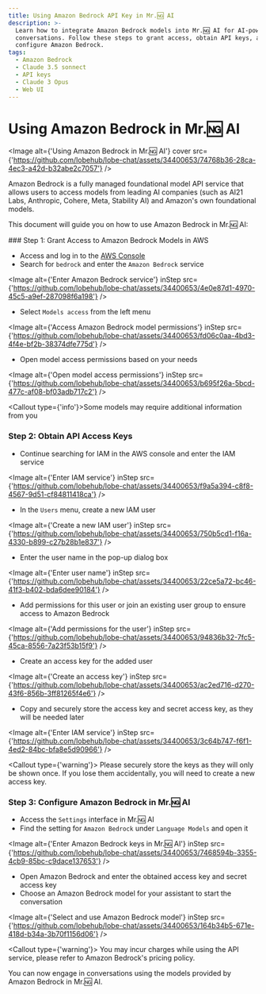 ```yaml
---
title: Using Amazon Bedrock API Key in Mr.🆖 AI
description: >-
  Learn how to integrate Amazon Bedrock models into Mr.🆖 AI for AI-powered
  conversations. Follow these steps to grant access, obtain API keys, and
  configure Amazon Bedrock.
tags:
  - Amazon Bedrock
  - Claude 3.5 sonnect
  - API keys
  - Claude 3 Opus
  - Web UI
---
```


# Using Amazon Bedrock in Mr.🆖 AI

<Image
  alt={'Using Amazon Bedrock in Mr.🆖 AI'}
  cover
  src={'https://github.com/lobehub/lobe-chat/assets/34400653/74768b36-28ca-4ec3-a42d-b32abe2c7057'}
/>

Amazon Bedrock is a fully managed foundational model API service that allows users to access models from leading AI companies (such as AI21 Labs, Anthropic, Cohere, Meta, Stability AI) and Amazon's own foundational models.

This document will guide you on how to use Amazon Bedrock in Mr.🆖 AI:

<Steps>
  ### Step 1: Grant Access to Amazon Bedrock Models in AWS

  - Access and log in to the [AWS Console](https://console.aws.amazon.com/)
  - Search for `bedrock` and enter the `Amazon Bedrock` service

  <Image alt={'Enter Amazon Bedrock service'} inStep src={'https://github.com/lobehub/lobe-chat/assets/34400653/4e0e87d1-4970-45c5-a9ef-287098f6a198'} />

  - Select `Models access` from the left menu

  <Image alt={'Access Amazon Bedrock model permissions'} inStep src={'https://github.com/lobehub/lobe-chat/assets/34400653/fd06c0aa-4bd3-4f4e-bf2b-38374dfe775d'} />

  - Open model access permissions based on your needs

  <Image alt={'Open model access permissions'} inStep src={'https://github.com/lobehub/lobe-chat/assets/34400653/b695f26a-5bcd-477c-af08-bf03adb717c2'} />

  <Callout type={'info'}>Some models may require additional information from you</Callout>

  ### Step 2: Obtain API Access Keys

  - Continue searching for IAM in the AWS console and enter the IAM service

  <Image alt={'Enter IAM service'} inStep src={'https://github.com/lobehub/lobe-chat/assets/34400653/f9a5a394-c8f8-4567-9d51-cf84811418ca'} />

  - In the `Users` menu, create a new IAM user

  <Image alt={'Create a new IAM user'} inStep src={'https://github.com/lobehub/lobe-chat/assets/34400653/750b5cd1-f16a-4330-b899-c27b28b1e837'} />

  - Enter the user name in the pop-up dialog box

  <Image alt={'Enter user name'} inStep src={'https://github.com/lobehub/lobe-chat/assets/34400653/22ce5a72-bc46-41f3-b402-bda6dee90184'} />

  - Add permissions for this user or join an existing user group to ensure access to Amazon Bedrock

  <Image alt={'Add permissions for the user'} inStep src={'https://github.com/lobehub/lobe-chat/assets/34400653/94836b32-7fc5-45ca-8556-7a23f53b15f9'} />

  - Create an access key for the added user

  <Image alt={'Create an access key'} inStep src={'https://github.com/lobehub/lobe-chat/assets/34400653/ac2ed716-d270-43f6-856b-3ff81265f4e6'} />

  - Copy and securely store the access key and secret access key, as they will be needed later

  <Image alt={'Enter IAM service'} inStep src={'https://github.com/lobehub/lobe-chat/assets/34400653/3c64b747-f6f1-4ed2-84bc-bfa8e5d90966'} />

  <Callout type={'warning'}>
    Please securely store the keys as they will only be shown once. If you lose them accidentally, you
    will need to create a new access key.
  </Callout>

### Step 3: Configure Amazon Bedrock in Mr.🆖 AI

- Access the `Settings` interface in Mr.🆖 AI
- Find the setting for `Amazon Bedrock` under `Language Models` and open it

<Image
  alt={'Enter Amazon Bedrock keys in Mr.🆖 AI'}
  inStep
  src={'https://github.com/lobehub/lobe-chat/assets/34400653/7468594b-3355-4cb9-85bc-c9dace137653'}
/>

  - Open Amazon Bedrock and enter the obtained access key and secret access key
  - Choose an Amazon Bedrock model for your assistant to start the conversation

  <Image alt={'Select and use Amazon Bedrock model'} inStep src={'https://github.com/lobehub/lobe-chat/assets/34400653/164b34b5-671e-418d-b34a-3b70f1156d06'} />

  <Callout type={'warning'}>
    You may incur charges while using the API service, please refer to Amazon Bedrock's pricing
    policy.
  </Callout>
</Steps>

You can now engage in conversations using the models provided by Amazon Bedrock in Mr.🆖 AI.
